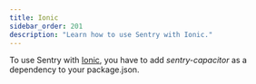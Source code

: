```yaml
---
title: Ionic
sidebar_order: 201
description: "Learn how to use Sentry with Ionic."
---
```


To use Sentry with [Ionic](https://ionicframework.com/), you have to add _sentry-capacitor_ as a dependency to your package.json.

<PlatformContent includePath="getting-started" />
